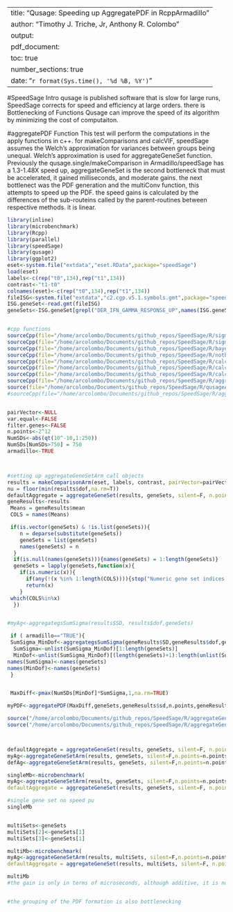 --
title: "Qusage: Speeding up AggregatePDF in RcppArmadillo"
author:  "Timothy J. Triche, Jr, Anthony R. Colombo"
output: 
    pdf_document:
      toc: true
      number_sections: true
date: "`r format(Sys.time(), '%d %B, %Y')`"
---

#SpeedSage Intro
qusage is published software that is slow for large runs, SpeedSage corrects for speed and efficiency at large orders.  there is Bottlenecking of Functions
Qusage can improve the speed of its algorithm by minimizing the cost of computaiton.


#aggregatePDF Function
This test will perform the computations in the apply functions in c++.  for makeComparisons and calcVIF, speedSage assumes the Welch's approximation for variances between groups being unequal.  Welch's approximation is used for aggregateGeneSet function. Previously the qusage.single/makeComparison in Armadillo/speedSage has a 1.3-1.48X speed up, aggregateGeneSet is the second bottleneck that must be accelerated, it gained milliseconds, and moderate gains.  the next bottlenect was the PDF generation and the multiConv function, this attempts to speed up the PDF.  the speed gains is calculated by the differences of the sub-routeins called by the parent-routines between respective methods. it is linear.

```r
library(inline)
library(microbenchmark)
library(Rcpp)
library(parallel)
library(speedSage)
library(qusage)
library(ggplot2)
eset<-system.file("extdata","eset.RData",package="speedSage")
load(eset)
labels<-c(rep("t0",134),rep("t1",134))
contrast<-"t1-t0"
colnames(eset)<-c(rep("t0",134),rep("t1",134))
fileISG<-system.file("extdata","c2.cgp.v5.1.symbols.gmt",package="speedSage")
ISG.geneSet<-read.gmt(fileISG)
geneSets<-ISG.geneSet[grepl("DER_IFN_GAMMA_RESPONSE_UP",names(ISG.geneSet))]


#cpp functions
sourceCpp(file="/home/arcolombo/Documents/github_repos/SpeedSage/R/sigmaArm.cpp")
sourceCpp(file="/home/arcolombo/Documents/github_repos/SpeedSage/R/sigmaSingle.cpp")
sourceCpp(file="/home/arcolombo/Documents/github_repos/SpeedSage/R/bayesEstimation.cpp")
sourceCpp(file="/home/arcolombo/Documents/github_repos/SpeedSage/R/notbayesEstimation.cpp")
sourceCpp(file="/home/arcolombo/Documents/github_repos/SpeedSage/R/calcVIFarm.cpp")
sourceCpp(file="/home/arcolombo/Documents/github_repos/SpeedSage/R/calcVIFarmalt.cpp")
sourceCpp(file="/home/arcolombo/Documents/github_repos/SpeedSage/R/calcVIFarm_nosdalphaalt.cpp")
sourceCpp(file="/home/arcolombo/Documents/github_repos/SpeedSage/R/aggregategsSumSigma.cpp")
source(file="/home/arcolombo/Documents/github_repos/SpeedSage/R/qusageArm.R")
#sourceCpp(file="/home/arcolombo/Documents/github_repos/SpeedSage/R/aggregatePDF.cpp")


pairVector<-NULL
var.equal<-FALSE
filter.genes<-FALSE
n.points<-2^12
NumSDs<-abs(qt(10^-10,1:250))
NumSDs[NumSDs>750] = 750
armadillo<-TRUE



#setting up aggregateGeneSetArm call objects
results = makeComparisonArm(eset, labels, contrast, pairVector=pairVector,var.equal=var.equal)
nu = floor(min(results$dof,na.rm=T))
defaultAggregate = aggregateGeneSet(results, geneSets, silent=F, n.points=n.points)
geneResults<-results
 Means = geneResults$mean
 COLS = names(Means)

 if(is.vector(geneSets) & !is.list(geneSets)){
    n = deparse(substitute(geneSets))
    geneSets = list(geneSets)
    names(geneSets) = n
  }
  if(is.null(names(geneSets))){names(geneSets) = 1:length(geneSets)}
  geneSets = lapply(geneSets,function(x){
    if(is.numeric(x)){
      if(any(!(x %in% 1:length(COLS)))){stop("Numeric gene set indices out of bounds")}
      return(x)
    }
 which(COLS%in%x)
  })


#myAg<-aggregategsSumSigma(results$SD, results$dof,geneSets) 

 if ( armadillo=="TRUE"){
 SumSigma_MinDof<-aggregategsSumSigma(geneResults$SD,geneResults$dof,geneSets)
  SumSigma<-unlist(SumSigma_MinDof)[1:length(geneSets)]
  MinDof<-unlist(SumSigma_MinDof)[(length(geneSets)+1):length(unlist(SumSigma_MinDof))]
names(SumSigma)<-names(geneSets)
names(MinDof)<-names(geneSets)
 }


 MaxDiff<-pmax(NumSDs[MinDof]*SumSigma,1,na.rm=TRUE)

myPDF<-aggregatePDF(MaxDiff,geneSets,geneResults$sd,n.points,geneResults$dof)

```


```r


source("/home/arcolombo/Documents/github_repos/SpeedSage/R/aggregateGeneSet.R")
source("/home/arcolombo/Documents/github_repos/SpeedSage/R/aggregateGeneSetArm.R")



defaultAggregate = aggregateGeneSet(results, geneSets, silent=F, n.points=n.points)
myAg<-aggregateGeneSetArm(results, geneSets, silent=F,n.points=n.points, armadillo=TRUE)
defAg<-aggregateGeneSetArm(results, geneSets, silent=F,n.points=n.points, armadillo=FALSE)

singleMb<-microbenchmark(
myAg<-aggregateGeneSetArm(results, geneSets, silent=F,n.points=n.points, armadillo=TRUE),
defaultAggregate = aggregateGeneSet(results, geneSets, silent=F, n.points=n.points),times=200)

#single gene set no speed pu
singleMb  


multiSets<-geneSets
multiSets[2]<-geneSets[1]
multiSets[3]<-geneSets[1]

multiMb<-microbenchmark(
myAg<-aggregateGeneSetArm(results, multiSets, silent=F,n.points=n.points, armadillo=TRUE),
defaultAggregate = aggregateGeneSet(results, multiSets, silent=F, n.points=n.points),times=1000)

multiMb
#the gain is only in terms of microseconds, although additive, it is not noticeable.


#the grouping of the PDF formation is also bottlenecking

```
